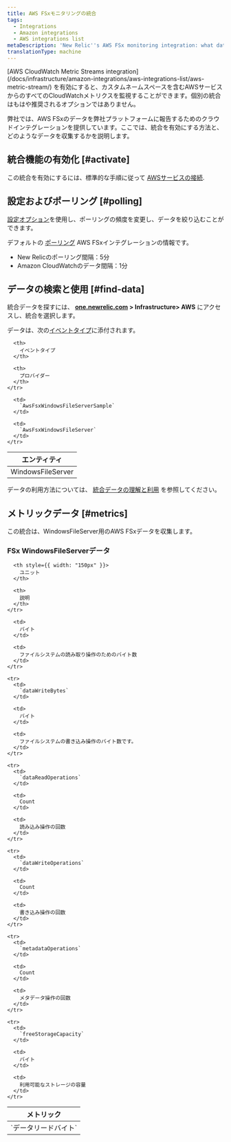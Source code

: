 ```yaml
---
title: AWS FSxモニタリングの統合
tags:
  - Integrations
  - Amazon integrations
  - AWS integrations list
metaDescription: 'New Relic''s AWS FSx monitoring integration: what data it reports, and how to enable it.'
translationType: machine
---
```


<Callout variant="important">
  [AWS CloudWatch Metric Streams integration](/docs/infrastructure/amazon-integrations/aws-integrations-list/aws-metric-stream/) を有効にすると、カスタムネームスペースを含むAWSサービスからのすべてのCloudWatchメトリクスを監視することができます。個別の統合はもはや推奨されるオプションではありません。
</Callout>

弊社では、AWS FSxのデータを弊社プラットフォームに報告するためのクラウドインテグレーションを提供しています。ここでは、統合を有効にする方法と、どのようなデータを収集するかを説明します。

## 統合機能の有効化 [#activate]

この統合を有効にするには、標準的な手順に従って [AWSサービスの接続](/docs/infrastructure/infrastructure-integrations/getting-started/connect-aws-integrations-infrastructure).

## 設定およびポーリング [#polling]

[設定オプション](/docs/integrations/new-relic-integrations/getting-started/configure-polling-frequency-data-collection-cloud-integrations)を使用し、ポーリングの頻度を変更し、データを絞り込むことができます。

デフォルトの [ポーリング](/docs/infrastructure/amazon-integrations/aws-integrations-list/aws-polling-intervals-infrastructure-integrations) AWS FSxインテグレーションの情報です。

* New Relicのポーリング間隔：5分
* Amazon CloudWatchのデータ間隔：1分

## データの検索と使用 [#find-data]

統合データを探すには、 **[one.newrelic.com](https://one.newrelic.com/ "新しいウィンドウにリンクが開きます。") > Infrastructure> AWS** にアクセスし、統合を選択します。

データは、次の[イベントタイプ](/docs/data-apis/understand-data/new-relic-data-types/#event-data)に添付されます。

<table>
  <thead>
    <tr>
      <th>
        エンティティ
      </th>

      <th>
        イベントタイプ
      </th>

      <th>
        プロバイダー
      </th>
    </tr>
  </thead>

  <tbody>
    <tr>
      <td>
        WindowsFileServer
      </td>

      <td>
        `AwsFsxWindowsFileServerSample`
      </td>

      <td>
        `AwsFsxWindowsFileServer`
      </td>
    </tr>
  </tbody>
</table>

データの利用方法については、 [統合データの理解と利用](/docs/infrastructure/integrations/find-use-infrastructure-integration-data) を参照してください。

## メトリックデータ [#metrics]

この統合は、WindowsFileServer用のAWS FSxデータを収集します。

### FSx WindowsFileServerデータ

<table>
  <thead>
    <tr>
      <th style={{ width: "275px" }}>
        メトリック
      </th>

      <th style={{ width: "150px" }}>
        ユニット
      </th>

      <th>
        説明
      </th>
    </tr>
  </thead>

  <tbody>
    <tr>
      <td>
        `データリードバイト`
      </td>

      <td>
        バイト
      </td>

      <td>
        ファイルシステムの読み取り操作のためのバイト数
      </td>
    </tr>

    <tr>
      <td>
        `dataWriteBytes`
      </td>

      <td>
        バイト
      </td>

      <td>
        ファイルシステムの書き込み操作のバイト数です。
      </td>
    </tr>

    <tr>
      <td>
        `dataReadOperations`
      </td>

      <td>
        Count
      </td>

      <td>
        読み込み操作の回数
      </td>
    </tr>

    <tr>
      <td>
        `dataWriteOperations`
      </td>

      <td>
        Count
      </td>

      <td>
        書き込み操作の回数
      </td>
    </tr>

    <tr>
      <td>
        `metadataOperations`
      </td>

      <td>
        Count
      </td>

      <td>
        メタデータ操作の回数
      </td>
    </tr>

    <tr>
      <td>
        `freeStorageCapacity`
      </td>

      <td>
        バイト
      </td>

      <td>
        利用可能なストレージの容量
      </td>
    </tr>
  </tbody>
</table>
